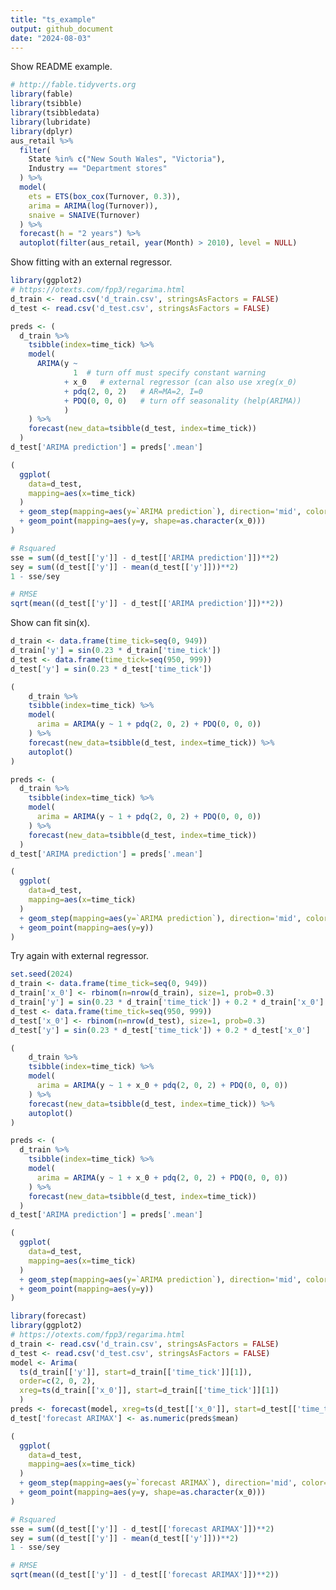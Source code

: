 ```yaml
---
title: "ts_example"
output: github_document
date: "2024-08-03"
---
```


Show README example.


```r
# http://fable.tidyverts.org
library(fable)
library(tsibble)
library(tsibbledata)
library(lubridate)
library(dplyr)
aus_retail %>%
  filter(
    State %in% c("New South Wales", "Victoria"),
    Industry == "Department stores"
  ) %>% 
  model(
    ets = ETS(box_cox(Turnover, 0.3)),
    arima = ARIMA(log(Turnover)),
    snaive = SNAIVE(Turnover)
  ) %>%
  forecast(h = "2 years") %>% 
  autoplot(filter(aus_retail, year(Month) > 2010), level = NULL)
```


Show fitting with an external regressor.

```r
library(ggplot2)
# https://otexts.com/fpp3/regarima.html
d_train <- read.csv('d_train.csv', stringsAsFactors = FALSE)
d_test <- read.csv('d_test.csv', stringsAsFactors = FALSE)

preds <- (
  d_train %>%
    tsibble(index=time_tick) %>%
    model(
      ARIMA(y ~ 
              1  # turn off must specify constant warning
            + x_0   # external regressor (can also use xreg(x_0)
            + pdq(2, 0, 2)   # AR=MA=2, I=0
            + PDQ(0, 0, 0)   # turn off seasonality (help(ARIMA))
            )
    ) %>%
    forecast(new_data=tsibble(d_test, index=time_tick)) 
  )
d_test['ARIMA prediction'] = preds['.mean']

(
  ggplot(
    data=d_test,
    mapping=aes(x=time_tick)
  )
  + geom_step(mapping=aes(y=`ARIMA prediction`), direction='mid', color='blue')
  + geom_point(mapping=aes(y=y, shape=as.character(x_0)))
) 
```

```r
# Rsquared
sse = sum((d_test[['y']] - d_test[['ARIMA prediction']])**2)
sey = sum((d_test[['y']] - mean(d_test[['y']]))**2)
1 - sse/sey
```

```r
# RMSE
sqrt(mean((d_test[['y']] - d_test[['ARIMA prediction']])**2))
```

Show can fit sin(x).

```r
d_train <- data.frame(time_tick=seq(0, 949))
d_train['y'] = sin(0.23 * d_train['time_tick'])
d_test <- data.frame(time_tick=seq(950, 999))
d_test['y'] = sin(0.23 * d_test['time_tick'])

(
    d_train %>%
    tsibble(index=time_tick) %>%
    model(
      arima = ARIMA(y ~ 1 + pdq(2, 0, 2) + PDQ(0, 0, 0))
    ) %>%
    forecast(new_data=tsibble(d_test, index=time_tick)) %>%
    autoplot()
)

preds <- (
  d_train %>%
    tsibble(index=time_tick) %>%
    model(
      arima = ARIMA(y ~ 1 + pdq(2, 0, 2) + PDQ(0, 0, 0))
    ) %>%
    forecast(new_data=tsibble(d_test, index=time_tick)) 
  )
d_test['ARIMA prediction'] = preds['.mean']

(
  ggplot(
    data=d_test,
    mapping=aes(x=time_tick)
  )
  + geom_step(mapping=aes(y=`ARIMA prediction`), direction='mid', color='blue')
  + geom_point(mapping=aes(y=y))
) 
```

Try again with external regressor.

```r
set.seed(2024)
d_train <- data.frame(time_tick=seq(0, 949))
d_train['x_0'] <- rbinom(n=nrow(d_train), size=1, prob=0.3)
d_train['y'] = sin(0.23 * d_train['time_tick']) + 0.2 * d_train['x_0']
d_test <- data.frame(time_tick=seq(950, 999))
d_test['x_0'] <- rbinom(n=nrow(d_test), size=1, prob=0.3)
d_test['y'] = sin(0.23 * d_test['time_tick']) + 0.2 * d_test['x_0']

(
    d_train %>%
    tsibble(index=time_tick) %>%
    model(
      arima = ARIMA(y ~ 1 + x_0 + pdq(2, 0, 2) + PDQ(0, 0, 0))
    ) %>%
    forecast(new_data=tsibble(d_test, index=time_tick)) %>%
    autoplot()
)

preds <- (
  d_train %>%
    tsibble(index=time_tick) %>%
    model(
      arima = ARIMA(y ~ 1 + x_0 + pdq(2, 0, 2) + PDQ(0, 0, 0))
    ) %>%
    forecast(new_data=tsibble(d_test, index=time_tick)) 
  )
d_test['ARIMA prediction'] = preds['.mean']

(
  ggplot(
    data=d_test,
    mapping=aes(x=time_tick)
  )
  + geom_step(mapping=aes(y=`ARIMA prediction`), direction='mid', color='blue')
  + geom_point(mapping=aes(y=y))
) 
```


```r
library(forecast)
library(ggplot2)
# https://otexts.com/fpp3/regarima.html
d_train <- read.csv('d_train.csv', stringsAsFactors = FALSE)
d_test <- read.csv('d_test.csv', stringsAsFactors = FALSE)
model <- Arima(
  ts(d_train[['y']], start=d_train[['time_tick']][1]), 
  order=c(2, 0, 2), 
  xreg=ts(d_train[['x_0']], start=d_train[['time_tick']][1])
  )
preds <- forecast(model, xreg=ts(d_test[['x_0']], start=d_test[['time_tick']][1]))
d_test['forecast ARIMAX'] <- as.numeric(preds$mean)
```

```r
(
  ggplot(
    data=d_test,
    mapping=aes(x=time_tick)
  )
  + geom_step(mapping=aes(y=`forecast ARIMAX`), direction='mid', color='blue')
  + geom_point(mapping=aes(y=y, shape=as.character(x_0)))
) 
```

```r
# Rsquared
sse = sum((d_test[['y']] - d_test[['forecast ARIMAX']])**2)
sey = sum((d_test[['y']] - mean(d_test[['y']]))**2)
1 - sse/sey
```

```r
# RMSE
sqrt(mean((d_test[['y']] - d_test[['forecast ARIMAX']])**2))
```
